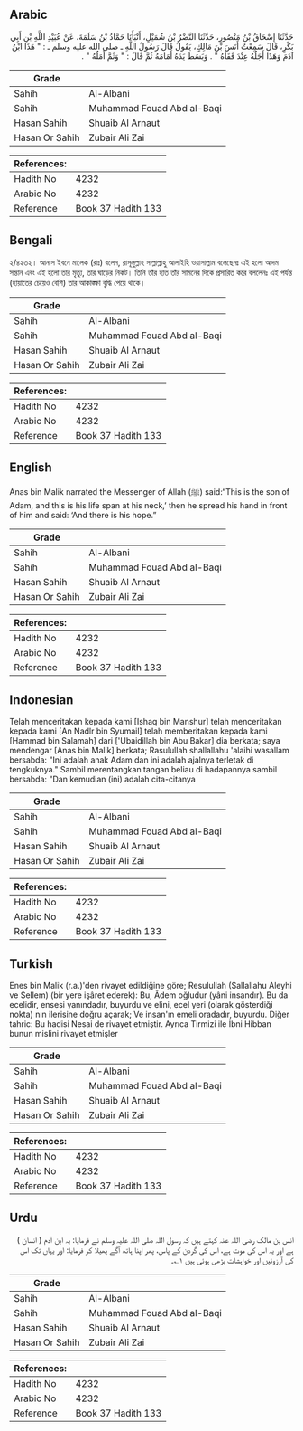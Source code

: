## Arabic


<div dir="rtl" lang="ar" style={{fontSize:'larger',backgroundColor:'#f8f9fa',padding:20}}>
حَدَّثَنَا إِسْحَاقُ بْنُ مَنْصُورٍ، حَدَّثَنَا النَّضْرُ بْنُ شُمَيْلٍ، أَنْبَأَنَا حَمَّادُ بْنُ سَلَمَةَ، عَنْ عُبَيْدِ اللَّهِ بْنِ أَبِي بَكْرٍ، قَالَ سَمِعْتُ أَنَسَ بْنَ مَالِكٍ، يَقُولُ قَالَ رَسُولُ اللَّهِ ـ صلى الله عليه وسلم ـ ‏:‏ ‏"‏ هَذَا ابْنُ آدَمَ وَهَذَا أَجَلُهُ عِنْدَ قَفَاهُ ‏"‏ ‏.‏ وَبَسَطَ يَدَهُ أَمَامَهُ ثُمَّ قَالَ ‏:‏ ‏"‏ وَثَمَّ أَمَلُهُ ‏"‏ ‏.‏
</div>
<div style={{backgroundColor:'#f8f9fa',padding:20, marginBottom: 10}}><table> <thead> <tr> <th>Grade</th> <th></th> </tr> </thead> <tbody> <tr><td>Sahih</td><td>Al-Albani</td></tr><tr><td>Sahih</td><td>Muhammad Fouad Abd al-Baqi</td></tr><tr><td>Hasan Sahih</td><td>Shuaib Al Arnaut</td></tr><tr><td>Hasan Or Sahih</td><td>Zubair Ali Zai</td></tr></tbody></table><table> <thead> <tr> <th>References:</th> <th></th> </tr> </thead> <tbody><tr><td>Hadith No</td><td>4232</td></tr><tr><td>Arabic No</td><td>4232</td></tr><tr><td>Reference</td><td>Book 37 Hadith 133</td></tr></tbody></table></div>

## Bengali


<div dir="ltr" lang="bn" style={{fontSize:'larger',backgroundColor:'#f8f9fa',padding:20}}>
২/৪২৩২। আনাস ইবনে মালেক (রাঃ) বলেন, রাসূলুল্লাহ সাল্লাল্লাহু আলাইহি ওয়াসাল্লাম বলেছেনঃ এই হলো আদম সন্তান এবং এই হলো তার মৃত্যু, তার ঘাড়ের নিকট। তিনি তাঁর হাত তাঁর সামনের দিকে প্রসারিত করে বললেনঃ এই পর্যন্ত (হায়াতের চেয়েও বেশি) তার আকাঙ্ক্ষা বৃদ্ধি পেয়ে থাকে।
</div>
<div style={{backgroundColor:'#f8f9fa',padding:20, marginBottom: 10}}><table> <thead> <tr> <th>Grade</th> <th></th> </tr> </thead> <tbody> <tr><td>Sahih</td><td>Al-Albani</td></tr><tr><td>Sahih</td><td>Muhammad Fouad Abd al-Baqi</td></tr><tr><td>Hasan Sahih</td><td>Shuaib Al Arnaut</td></tr><tr><td>Hasan Or Sahih</td><td>Zubair Ali Zai</td></tr></tbody></table><table> <thead> <tr> <th>References:</th> <th></th> </tr> </thead> <tbody><tr><td>Hadith No</td><td>4232</td></tr><tr><td>Arabic No</td><td>4232</td></tr><tr><td>Reference</td><td>Book 37 Hadith 133</td></tr></tbody></table></div>

## English


<div dir="ltr" lang="en" style={{fontSize:'larger',backgroundColor:'#f8f9fa',padding:20}}>
Anas bin Malik narrated the Messenger of Allah (ﷺ) said:“This is the son of Adam, and this is his life span at his neck,’ then he spread his hand in front of him and said: ‘And there is his hope.”
</div>
<div style={{backgroundColor:'#f8f9fa',padding:20, marginBottom: 10}}><table> <thead> <tr> <th>Grade</th> <th></th> </tr> </thead> <tbody> <tr><td>Sahih</td><td>Al-Albani</td></tr><tr><td>Sahih</td><td>Muhammad Fouad Abd al-Baqi</td></tr><tr><td>Hasan Sahih</td><td>Shuaib Al Arnaut</td></tr><tr><td>Hasan Or Sahih</td><td>Zubair Ali Zai</td></tr></tbody></table><table> <thead> <tr> <th>References:</th> <th></th> </tr> </thead> <tbody><tr><td>Hadith No</td><td>4232</td></tr><tr><td>Arabic No</td><td>4232</td></tr><tr><td>Reference</td><td>Book 37 Hadith 133</td></tr></tbody></table></div>

## Indonesian


<div dir="ltr" lang="id" style={{fontSize:'larger',backgroundColor:'#f8f9fa',padding:20}}>
Telah menceritakan kepada kami [Ishaq bin Manshur] telah menceritakan kepada kami [An Nadlr bin Syumail] telah memberitakan kepada kami [Hammad bin Salamah] dari ['Ubaidillah bin Abu Bakar] dia berkata; saya mendengar [Anas bin Malik] berkata; Rasulullah shallallahu 'alaihi wasallam bersabda: "Ini adalah anak Adam dan ini adalah ajalnya terletak di tengkuknya." Sambil merentangkan tangan beliau di hadapannya sambil bersabda: "Dan kemudian (ini) adalah cita-citanya
</div>
<div style={{backgroundColor:'#f8f9fa',padding:20, marginBottom: 10}}><table> <thead> <tr> <th>Grade</th> <th></th> </tr> </thead> <tbody> <tr><td>Sahih</td><td>Al-Albani</td></tr><tr><td>Sahih</td><td>Muhammad Fouad Abd al-Baqi</td></tr><tr><td>Hasan Sahih</td><td>Shuaib Al Arnaut</td></tr><tr><td>Hasan Or Sahih</td><td>Zubair Ali Zai</td></tr></tbody></table><table> <thead> <tr> <th>References:</th> <th></th> </tr> </thead> <tbody><tr><td>Hadith No</td><td>4232</td></tr><tr><td>Arabic No</td><td>4232</td></tr><tr><td>Reference</td><td>Book 37 Hadith 133</td></tr></tbody></table></div>

## Turkish


<div dir="ltr" lang="tr" style={{fontSize:'larger',backgroundColor:'#f8f9fa',padding:20}}>
Enes bin Malik (r.a.)'den rivayet edildiğine göre; Resulullah (Sallallahu Aleyhi ve Sellem) (bir yere işâret ederek): Bu, Âdem oğludur (yâni insandır). Bu da ecelidir, ensesi yanındadır, buyurdu ve elini, ecel yeri (olarak gösterdiği nokta) nın ilerisine doğru açarak; Ve insan'ın emeli oradadır, buyurdu. Diğer tahric: Bu hadisi Nesai de rivayet etmiştir. Ayrıca Tirmizi ile İbni Hibban bunun mislini rivayet etmişler
</div>
<div style={{backgroundColor:'#f8f9fa',padding:20, marginBottom: 10}}><table> <thead> <tr> <th>Grade</th> <th></th> </tr> </thead> <tbody> <tr><td>Sahih</td><td>Al-Albani</td></tr><tr><td>Sahih</td><td>Muhammad Fouad Abd al-Baqi</td></tr><tr><td>Hasan Sahih</td><td>Shuaib Al Arnaut</td></tr><tr><td>Hasan Or Sahih</td><td>Zubair Ali Zai</td></tr></tbody></table><table> <thead> <tr> <th>References:</th> <th></th> </tr> </thead> <tbody><tr><td>Hadith No</td><td>4232</td></tr><tr><td>Arabic No</td><td>4232</td></tr><tr><td>Reference</td><td>Book 37 Hadith 133</td></tr></tbody></table></div>

## Urdu


<div dir="rtl" lang="ur" style={{fontSize:'larger',backgroundColor:'#f8f9fa',padding:20}}>
انس بن مالک رضی اللہ عنہ کہتے ہیں کہ رسول اللہ صلی اللہ علیہ وسلم نے فرمایا: یہ ابن آدم ( انسان ) ہے اور یہ اس کی موت ہے، اس کی گردن کے پاس، پھر اپنا ہاتھ آگے پھیلا کر فرمایا: اور یہاں تک اس کی آرزوئیں اور خواہشات بڑھی ہوئی ہیں ۱؎۔
</div>
<div style={{backgroundColor:'#f8f9fa',padding:20, marginBottom: 10}}><table> <thead> <tr> <th>Grade</th> <th></th> </tr> </thead> <tbody> <tr><td>Sahih</td><td>Al-Albani</td></tr><tr><td>Sahih</td><td>Muhammad Fouad Abd al-Baqi</td></tr><tr><td>Hasan Sahih</td><td>Shuaib Al Arnaut</td></tr><tr><td>Hasan Or Sahih</td><td>Zubair Ali Zai</td></tr></tbody></table><table> <thead> <tr> <th>References:</th> <th></th> </tr> </thead> <tbody><tr><td>Hadith No</td><td>4232</td></tr><tr><td>Arabic No</td><td>4232</td></tr><tr><td>Reference</td><td>Book 37 Hadith 133</td></tr></tbody></table></div>